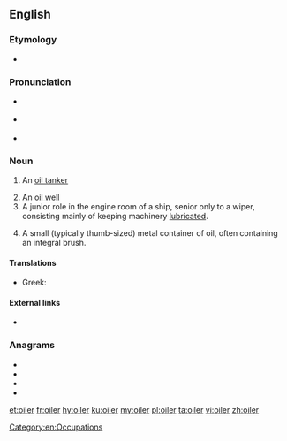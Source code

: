 ==English==

===Etymology===
* {{suffix|oil|er|lang=en}}

===Pronunciation===
* {{a|GA}} {{IPA|/ˈɔɪlɚ/|lang=en}}
* {{a|RP}} {{IPA|/ˈɔɪlə/|lang=en}}
* {{rhymes|ɔɪlə(ɹ)|lang=en}}

===Noun===
{{en-noun}}

# {{context|nautical|lang=en}} An [[oil tanker]]
# An [[oil well]]
# A junior role in the engine room of a ship, senior only to a wiper, consisting mainly of keeping machinery [[lubricate]]d.
# {{context|firearms}} A small (typically thumb-sized) metal container of oil, often containing an integral brush.

====Translations====
{{trans-see|ship|oil tanker}}
{{trans-see|oil well|oil well}}

{{trans-top|ship operative}}
* Greek: {{t+|el|λαδάς|m}}
{{trans-mid}}
{{trans-bottom}}

====External links====
* {{pedialite}}

===Anagrams===
* {{l|en|Leroi}}
* {{l|en|Loire}}
* {{l|en|Lorie}}
* {{l|en|oriel}}

[[Category:en:Occupations]]

[[et:oiler]]
[[fr:oiler]]
[[hy:oiler]]
[[ku:oiler]]
[[my:oiler]]
[[pl:oiler]]
[[ta:oiler]]
[[vi:oiler]]
[[zh:oiler]]